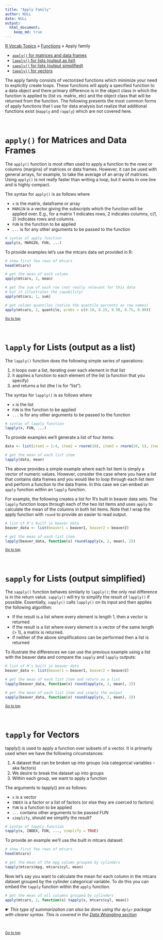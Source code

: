```yaml
---
title: "Apply Family"
author: NULL
date: NULL
output:
  html_document:
    keep_md: true
---
```


[R Vocab Topics](index) &#187; [Functions](functions_loops) &#187; Apply family


* <a href="#apply">`apply()` for matrices and data frames</a>
* <a href="#lapply">`lapply()` for lists (output as list)</a>
* <a href="#sapply">`sapply()` for lists (output simplified)</a>
* <a href="#tapply">`tapply()` for vectors</a>

The apply family consists of vectorized functions which minimize your need to explicitly create loops.  These functions will apply a specified function to a data object and there primary difference is in the object class in which the function is applied to (list vs. matrix, etc) and the object class that will be returned from the function.  The following presents the most common forms of apply functions that I use for data analysis but realize that additional functions exist (`mapply` and `rapply`) which are not covered here.  

<br>

<a name="apply"></a>

# `apply()` for Matrices and Data Frames
The `apply()` function is most often used to apply a function to the rows or columns (margins) of matrices or data frames. However, it can be used with general arrays, for example, to take the average of an array of matrices. Using `apply()` is not really faster than writing a loop, but it works in one line and is highly compact.

The syntax for `apply()` is as follows where 

- `x` is the matrix, dataframe or array
- `MARGIN` is a vector giving the subscripts which the function will be applied over. E.g., for a matrix 1 indicates rows, 2 indicates columns, c(1, 2) indicates rows and columns.
- `FUN` is the function to be applied
- `...` is for any other arguments to be passed to the function

```r
# syntax of apply function
apply(x, MARGIN, FUN, ...)
```

To provide examples let's use the mtcars data set provided in R:
```r
# show first few rows of mtcars
head(mtcars)

# get the mean of each column 
apply(mtcars, 2, mean)

# get the sum of each row (not really relevant for this data
# but it illustrates the capability)
apply(mtcars, 1, sum)

# get column quantiles (notice the quantile percents as row names)
apply(mtcars, 2, quantile, probs = c(0.10, 0.25, 0.50, 0.75, 0.90))
```
<small><a href="#">Go to top</a></small>


<br>

<a name="lapply"></a>

# `lapply` for Lists (output as a list)
The `lapply()` function does the following simple series of operations:

1. it loops over a list, iterating over each element in that list
2. it applies a function to each element of the list (a function that you specify) 
3. and returns a list (the l is for “list”).

The syntax for `lapply()` is as follows where 

- `x` is the list
- `FUN` is the function to be applied
- `...` is for any other arguments to be passed to the function

```r
# syntax of lapply function
lapply(x, FUN, ...)
```

To provide examples we'll generate a list of four items:
```r
data <- list(item1 = 1:4, item2 = rnorm(10), item3 = rnorm(20, 1), item4 = rnorm(100, 5))

# get the mean of each list item 
lapply(data, mean)
```

The above provides a simple example where each list item is simply a vector of numeric values.  However, consider the case where you have a list that contains data frames and you would like to loop through each list item and perform a function to the data frame.  In this case we can embed an `apply` function within an `lapply` function.  

For example, the following creates a list for R's built in beaver data sets.  The `lapply` function loops through each of the two list items and uses `apply` to calculate the mean of the columns in both list items. Note that I wrap the apply function with `round` to provide an easier to read output.

```r
# list of R's built in beaver data
beaver_data <- list(beaver1 = beaver1, beaver2 = beaver2)

# get the mean of each list item 
lapply(beaver_data, function(x) round(apply(x, 2, mean), 2))
```
<small><a href="#">Go to top</a></small>


<br>

<a name="sapply"></a>

# `sapply` for Lists (output simplified)
The `sapply()` function behaves similarly to `lapply()`; the only real difference is in the return value. `sapply()` will try to simplify the result of `lapply()` if possible. Essentially, `sapply()` calls `lapply()` on its input and then applies the following algorithm:

- If the result is a list where every element is length 1, then a vector is returned
- If the result is a list where every element is a vector of the same length (> 1), a matrix is
returned.
- If neither of the above simplifications can be performed then a list is returned

To illustrate the differences we can use the previous example using a list with the beaver data and compare the `sapply` and `lapply` outputs:
```r
# list of R's built in beaver data
beaver_data <- list(beaver1 = beaver1, beaver2 = beaver2)

# get the mean of each list item and return as a list
lapply(beaver_data, function(x) round(apply(x, 2, mean), 2))

# get the mean of each list item and simply the output
sapply(beaver_data, function(x) round(apply(x, 2, mean), 2))
```
<small><a href="#">Go to top</a></small>


<br>

<a name="tapply"></a>

# `tapply` for Vectors
tapply() is used to apply a function over subsets of a vector.  It is primarily used when we have the following circumstances:

1. A dataset that can be broken up into groups (via categorical variables - aka factors)
2. We desire to break the dataset up into groups
3. Within each group, we want to apply a function

The arguments to tapply() are as follows:

- `x` is a vector
- `INDEX` is a factor or a list of factors (or else they are coerced to factors) 
- `FUN` is a function to be applied
- `...` contains other arguments to be passed FUN
- `simplify`, should we simplify the result?

```r
# syntax of tapply function
tapply(x, INDEX, FUN, ..., simplify = TRUE)
```

To provide an example we'll use the built in mtcars dataset:
```r
# show first few rows of mtcars
head(mtcars)

# get the mean of the mpg column grouped by cylinders 
tapply(mtcars$mpg, mtcars$cyl, mean)
```

Now let's say you want to calculate the mean for each column in the mtcars dataset grouped by the cylinder categorical variable.  To do this you can embed the `tapply` function within the `apply` function.  
```r
# get the mean of all columns grouped by cylinders 
apply(mtcars, 2, function(x) tapply(x, mtcars$cyl, mean))
```
&#9755; *This type of summarization can also be done using the `dplyr` package with clearer syntax.  This is covered in the [Data Wrangling section](data_wrangling)*

<br>

<small><a href="#">Go to top</a></small>
